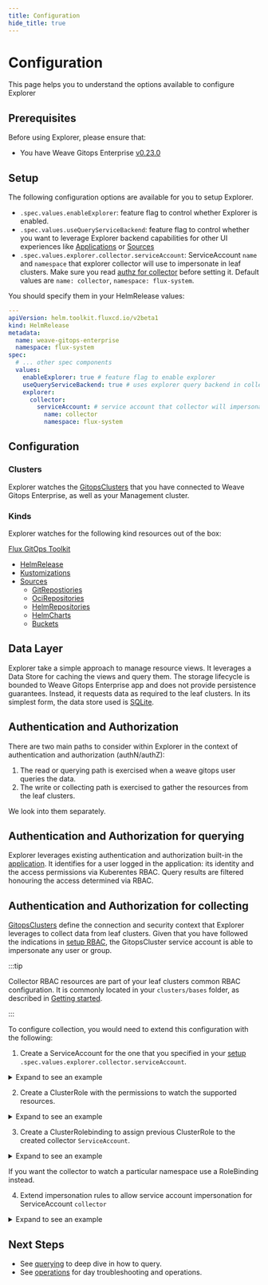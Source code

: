 ```yaml
---
title: Configuration
hide_title: true
---
```



# Configuration <TierLabel tiers="Enterprise" />

<AlphaWarning/>

This page helps you to understand the options available to configure Explorer

## Prerequisites
Before using Explorer, please ensure that:
- You have Weave Gitops Enterprise [v0.23.0](../enterprise/getting-started/releases-enterprise.mdx)

## Setup

The following configuration options are available for you to setup Explorer.

- `.spec.values.enableExplorer`: feature flag to control whether Explorer is enabled.
- `.spec.values.useQueryServiceBackend`: feature flag to control whether you want to leverage Explorer backend capabilities for
other UI experiences like [Applications](../open-source/getting-started/ui-OSS.mdx#the-applications-view) or [Sources](../open-source/getting-started/ui-OSS.mdx#the-sources-view)
- `.spec.values.explorer.collector.serviceAccount`: ServiceAccount `name` and `namespace` that explorer collector will use to impersonate
in leaf clusters. Make sure you read [authz for collector](#Authentication_and_Authorization_for_collecting) before setting it. Default
values are `name: collector`, `namespace: flux-system`.

You should specify them in your HelmRelease values:

```yaml
---
apiVersion: helm.toolkit.fluxcd.io/v2beta1
kind: HelmRelease
metadata:
  name: weave-gitops-enterprise
  namespace: flux-system
spec:
  # ... other spec components
  values:
    enableExplorer: true # feature flag to enable explorer
    useQueryServiceBackend: true # uses explorer query backend in collection UIs
    explorer:
      collector:
        serviceAccount: # service account that collector will impersonate in leaf clusters
          name: collector
          namespace: flux-system
```

## Configuration

### Clusters

Explorer watches the [GitopsClusters](https://docs.gitops.weave.works/docs/next/cluster-management/managing-existing-clusters/#connect-a-cluster)
that you have connected to Weave Gitops Enterprise, as well as your Management cluster.

### Kinds

Explorer watches for the following kind resources out of the box:

[Flux GitOps Toolkit](https://fluxcd.io/flux/components/)

- [HelmRelease](https://fluxcd.io/flux/components/helm/helmreleases/)
- [Kustomizations](https://fluxcd.io/flux/components/kustomize/kustomization/)
- [Sources](https://fluxcd.io/flux/components/source/)
  - [GitRepostiories](https://fluxcd.io/flux/components/source/gitrepositories/)
  - [OciRepositories](https://fluxcd.io/flux/components/source/ocirepositories/)
  - [HelmRepositories](https://fluxcd.io/flux/components/source/helmrepositories/)
  - [HelmCharts](https://fluxcd.io/flux/components/source/helmcharts/)
  - [Buckets](https://fluxcd.io/flux/components/source/buckets/)

## Data Layer

Explorer take a simple approach to manage resource views. It leverages a Data Store for caching the views and query them.
The storage lifecycle is bounded to Weave Gitops Enterprise app and does not provide persistence guarantees.
Instead, it requests data as required to the leaf clusters. In its simplest form, the data store used is [SQLite](https://sqlite.org/index.html).

## Authentication and Authorization

There are two main paths to consider within Explorer in the context of authentication and authorization (authN/authZ):

1. The read or querying path is exercised when a weave gitops user queries the data.
2. The write or collecting path is exercised to gather the resources from the leaf clusters.

We look into them separately.

## Authentication and Authorization for querying

Explorer leverages existing authentication and authorization built-in the [application](https://docs.gitops.weave.works/docs/configuration/securing-access-to-the-dashboard/).
It identifies for a user logged in the application: its identity and the access permissions via Kuberentes RBAC.
Query results are filtered honouring the access determined via RBAC.

## Authentication and Authorization for collecting

[GitopsClusters](../cluster-management/managing-existing-clusters.mdx#connect-a-cluster)
define the connection and security context that Explorer leverages to collect data from leaf clusters. Given that you have followed the indications
in [setup RBAC](../configuration/service-account-permissions.mdx), the GitopsCluster service account is able to impersonate any user or group.

:::tip

Collector RBAC resources are part of your leaf clusters common RBAC configuration. It is commonly
located in your  `clusters/bases` folder, as described in [Getting started](./getting-started.mdx).

:::


To configure collection, you would need to extend this configuration with the following:

1. Create a ServiceAccount for the one that you specified in your [setup](#setup) `.spec.values.explorer.collector.serviceAccount`.

<details><summary>Expand to see an example</summary>

```yaml
apiVersion: v1
kind: ServiceAccount
metadata:
  name: collector # should match .spec.values.explorer.collector.serviceAccount.name
  namespace: flux-system # should match .spec.values.explorer.collector.serviceAccount.namespace
```

</details>


2. Create a ClusterRole with the permissions to watch the supported resources.

<details><summary>Expand to see an example</summary>

```yaml
apiVersion: rbac.authorization.k8s.io/v1
kind: ClusterRole
metadata:
  name: collector # could be .spec.values.explorer.collector.serviceAccount.name
rules:
  - apiGroups: [ "rbac.authorization.k8s.io" ]
    resources: [ "roles", "clusterroles", "rolebindings", "clusterrolebindings" ]
    verbs: [ "list", "watch" ]
  - apiGroups: [ "kustomize.toolkit.fluxcd.io" ]
    resources: [ "kustomizations" ]
    verbs: [ "list", "watch" ]
  - apiGroups: [ "helm.toolkit.fluxcd.io" ]
    resources: [ "helmreleases" ]
    verbs: [ "list", "watch" ]
  - apiGroups: [ "source.toolkit.fluxcd.io" ]
    resources: [ "buckets", "helmcharts", "gitrepositories", "helmrepositories", "ocirepositories" ]
    verbs: [ "list", "watch" ]
```

</details>

3. Create a ClusterRolebinding to assign previous ClusterRole to the created collector `ServiceAccount`.

<details><summary>Expand to see an example</summary>

```yaml
apiVersion: rbac.authorization.k8s.io/v1
kind: ClusterRoleBinding
metadata:
  name: collector # could be .spec.values.explorer.collector.serviceAccount.name
subjects:
  - kind: ServiceAccount
    name: collector # should match .spec.values.explorer.collector.serviceAccount.name
    namespace: flux-system # should match .spec.values.explorer.collector.serviceAccount.namespace
roleRef:
  kind: ClusterRole
  name: collector # name of the cluster role created earlier
  apiGroup: rbac.authorization.k8s.io
```

</details>

If you want the collector to watch a particular namespace use a RoleBinding instead.

4. Extend impersonation rules to allow service account impersonation for ServiceAccount `collector`

<details><summary>Expand to see an example</summary>

```yaml
apiVersion: rbac.authorization.k8s.io/v1
kind: ClusterRole
metadata:
  name: clusters-service-impersonator-role
rules:
  - apiGroups: [""]
    resources: ["users", "groups"]
    verbs: ["impersonate"]
  - apiGroups: [ "" ]
    resources: [ "serviceaccounts" ]
    verbs: [ "impersonate" ]
    resourceNames:
      - "collector" # should match .spec.values.explorer.collector.serviceAccount.name
```
</details>

## Next Steps
- See [querying](./querying.mdx) to deep dive in how to query.
- See [operations](./operations.mdx) for day troubleshooting and operations.
